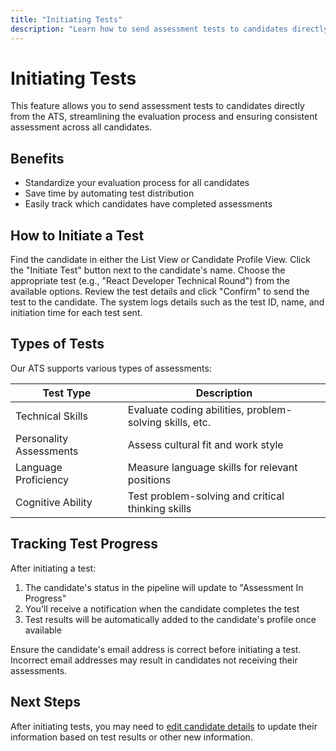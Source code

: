 ```yaml
---
title: "Initiating Tests"
description: "Learn how to send assessment tests to candidates directly from the ATS"
---
```


# Initiating Tests

This feature allows you to send assessment tests to candidates directly from the ATS, streamlining the evaluation process and ensuring consistent assessment across all candidates.

## Benefits

- Standardize your evaluation process for all candidates
- Save time by automating test distribution
- Easily track which candidates have completed assessments

## How to Initiate a Test

<Steps>
  <Step title="Locate the Candidate">
    Find the candidate in either the List View or Candidate Profile View.
  </Step>
  <Step title="Click Initiate Test">
    Click the "Initiate Test" button next to the candidate's name.
  </Step>
  <Step title="Select Test">
    Choose the appropriate test (e.g., "React Developer Technical Round") from the available options.
  </Step>
  <Step title="Confirm and Send">
    Review the test details and click "Confirm" to send the test to the candidate.
  </Step>
</Steps>

<Info>
  The system logs details such as the test ID, name, and initiation time for each test sent.
</Info>

## Types of Tests

Our ATS supports various types of assessments:

| Test Type | Description |
|-----------|-------------|
| Technical Skills | Evaluate coding abilities, problem-solving skills, etc. |
| Personality Assessments | Assess cultural fit and work style |
| Language Proficiency | Measure language skills for relevant positions |
| Cognitive Ability | Test problem-solving and critical thinking skills |

## Tracking Test Progress

After initiating a test:

1. The candidate's status in the pipeline will update to "Assessment In Progress"
2. You'll receive a notification when the candidate completes the test
3. Test results will be automatically added to the candidate's profile once available

<Warning>
  Ensure the candidate's email address is correct before initiating a test. Incorrect email addresses may result in candidates not receiving their assessments.
</Warning>

## Next Steps

After initiating tests, you may need to [edit candidate details](/candidate-pipeline-view/editing-details) to update their information based on test results or other new information.